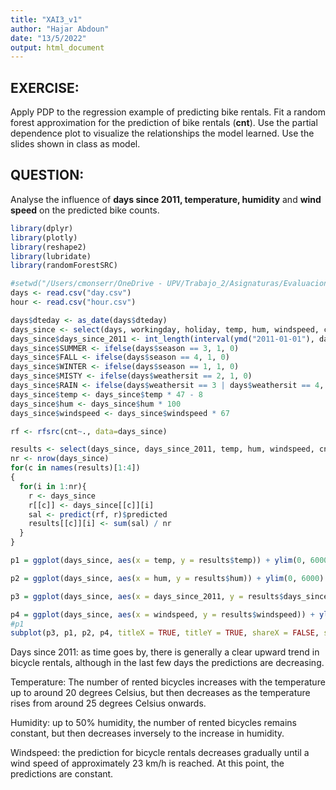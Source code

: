 ---
title: "XAI3_v1"
author: "Hajar Abdoun"
date: "13/5/2022"
output: html_document
---

## EXERCISE:

Apply PDP to the regression example of predicting bike rentals. Fit a random forest approximation for the prediction of bike rentals (**cnt**). Use the partial dependence plot to visualize the relationships the model learned. Use the slides shown in class as model.  

## QUESTION:

Analyse the influence of **days since 2011, temperature, humidity** and **wind speed** on the predicted bike counts.


```{r}
library(dplyr)
library(plotly)
library(reshape2)
library(lubridate)
library(randomForestSRC)

#setwd("/Users/cmonserr/OneDrive - UPV/Trabajo_2/Asignaturas/Evaluacion de modelos/Practicas/Practica 3/Bike-Sharing-Dataset")
days <- read.csv("day.csv")
hour <- read.csv("hour.csv")

days$dteday <- as_date(days$dteday)
days_since <- select(days, workingday, holiday, temp, hum, windspeed, cnt)
days_since$days_since_2011 <- int_length(interval(ymd("2011-01-01"), days$dteday)) / (3600*24)
days_since$SUMMER <- ifelse(days$season == 3, 1, 0)
days_since$FALL <- ifelse(days$season == 4, 1, 0)
days_since$WINTER <- ifelse(days$season == 1, 1, 0)
days_since$MISTY <- ifelse(days$weathersit == 2, 1, 0)
days_since$RAIN <- ifelse(days$weathersit == 3 | days$weathersit == 4, 1, 0)
days_since$temp <- days_since$temp * 47 - 8
days_since$hum <- days_since$hum * 100
days_since$windspeed <- days_since$windspeed * 67

rf <- rfsrc(cnt~., data=days_since)

results <- select(days_since, days_since_2011, temp, hum, windspeed, cnt)
nr <- nrow(days_since)
for(c in names(results)[1:4])
{
  for(i in 1:nr){
    r <- days_since
    r[[c]] <- days_since[[c]][i]
    sal <- predict(rf, r)$predicted
    results[[c]][i] <- sum(sal) / nr
  }
}

p1 = ggplot(days_since, aes(x = temp, y = results$temp)) + ylim(0, 6000) + geom_line() + geom_rug(sides="b", alpha = 0.5) + labs(x = "Temperature")

p2 = ggplot(days_since, aes(x = hum, y = results$hum)) + ylim(0, 6000) + geom_line() + geom_rug(sides="b", alpha = 0.5) + labs(x = "Humidity")

p3 = ggplot(days_since, aes(x = days_since_2011, y = results$days_since_2011)) + ylim(0, 6000) + geom_line() + geom_rug(sides="b", alpha = 0.5) + labs(x = "Days since 2011", y = "Predictions")

p4 = ggplot(days_since, aes(x = windspeed, y = results$windspeed)) + ylim(0, 6000) + geom_line() + geom_rug(sides="b", alpha = 0.5) + labs(x = "Windspeed")
#p1
subplot(p3, p1, p2, p4, titleX = TRUE, titleY = TRUE, shareX = FALSE, shareY = TRUE)
```
Days since 2011: as time goes by, there is generally a clear upward trend in bicycle rentals, although in the last few days the predictions are decreasing. 

Temperature: The number of rented bicycles increases with the temperature up to around 20 degrees Celsius, but then decreases as the temperature rises from around 25 degrees Celsius onwards. 

Humidity: up to 50% humidity, the number of rented bicycles remains constant, but then decreases inversely to the increase in humidity. 

Windspeed: the prediction for bicycle rentals decreases gradually until a wind speed of approximately 23 km/h is reached. At this point, the predictions are constant.
